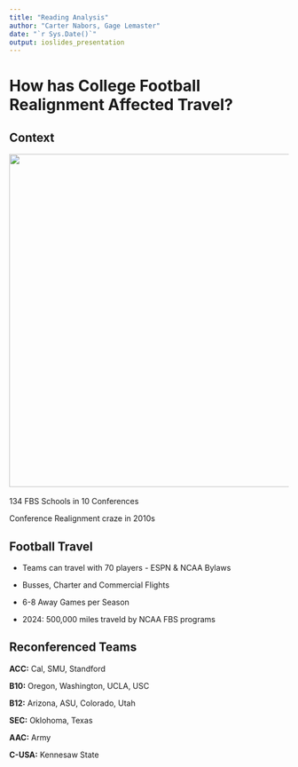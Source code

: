 ```yaml
---
title: "Reading Analysis"
author: "Carter Nabors, Gage Lemaster"
date: "`r Sys.Date()`"
output: ioslides_presentation
---
```


# How has College Football Realignment Affected Travel?

## Context

![](images/1141px-NCAA_FBS_programs.png){width="600"}
<br></br>
134 FBS Schools in 10 Conferences

Conference Realignment craze in 2010s

## Football Travel

- Teams can travel with 70 players - ESPN & NCAA Bylaws

- Busses, Charter and Commercial Flights

- 6-8 Away Games per Season

- 2024: 500,000 miles traveld by NCAA FBS programs

## Reconferenced Teams

**ACC:**
Cal, SMU, Standford

**B10:**
Oregon, Washington, UCLA, USC

**B12:**
Arizona, ASU, Colorado, Utah

**SEC:**
Oklohoma, Texas

**AAC:**
Army

**C-USA:**
Kennesaw State